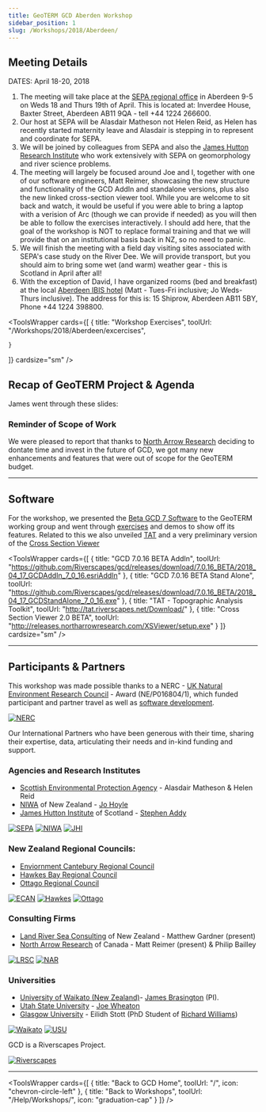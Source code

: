 ```yaml
---
title: GeoTERM GCD Aberden Workshop
sidebar_position: 1
slug: /Workshops/2018/Aberdeen/
---
```


## Meeting Details

DATES: April 18-20, 2018

1.  The meeting will take place at the [SEPA regional office](https://www.sepa.org.uk/contact/office-locations/sepa-offices/aberdeen/) in Aberdeen 9-5 on Weds 18 and Thurs 19th of April.  This is located at: Inverdee House, Baxter Street, Aberdeen AB11 9QA - tell +44 1224 266600.  
2. Our host at SEPA will be Alasdair Matheson not Helen Reid, as Helen has recently started maternity leave and Alasdair is stepping in to represent and coordinate for SEPA.
3.  We will be joined by colleagues from SEPA and also the [James Hutton Research Institute](http://www.hutton.ac.uk/) who work extensively with SEPA on geomorphology and river science problems.
4. The meeting will largely be focused around Joe and I, together with one of our software engineers, Matt Reimer, showcasing the new structure and functionality of the GCD AddIn and standalone versions, plus also the new linked cross-section viewer tool.  While you are welcome to sit back and watch, it would be useful if you were able to bring a laptop with a verision of Arc (though we can provide if needed) as you will then be able to follow the exercises interactively.  I should add here, that the goal of the workshop is NOT to replace formal training and that we will provide that on an institutional basis back in NZ, so no need to panic.
5. We will finish the meeting with a field day visiting sites associated with SEPA's case study on the River Dee.  We will provide transport, but you should aim to bring some wet (and warm) weather gear - this is Scotland in April after all!
6. With the exception of David, I have organized rooms (bed and breakfast) at the local [Aberdeen IBIS hotel](http://www.ibis.com/gb/hotel-5170-ibis-aberdeen-centre-quayside/index.shtml ) (Matt - Tues-Fri inclusive; Jo Weds-Thurs inclusive).  The address for this is: 15 Shiprow, Aberdeen AB11 5BY, Phone +44 1224 398800.  


<ToolsWrapper
  cards={[
    {
      title: "Workshop Exercises",
      toolUrl: "/Workshops/2018/Aberdeen/excercises",
      
    }
  ]}
cardsize="sm"
/>


## Recap of GeoTERM Project & Agenda

James went through these slides:


<GoogleSlides
  src="https://docs.google.com/presentation/d/e/2PACX-1vSs5gwaKqEyjnqOS4dYDNUO1PHklXMxgxyGUhS_LVvv5wUWwbLF9X486X-F8kvg_u2FMtRHKKGLVXc7/embed?loop=true&delayms=3000"
  title="GeoTERM Project & Agenda Slides"
  width={960}
  height={749}
/>

### Reminder of Scope of Work
We were pleased to report that thanks to [North Arrow Research](http://northarrowresearch.com) deciding to dontate time and invest in the future of GCD, we got many new enhancements and features that were out of scope for the GeoTERM budget. 

------

## Software

For the workshop, we presented the [Beta GCD 7 Software](https://github.com/Riverscapes/gcd/releases/download/7.0.16_BETA) to the GeoTERM working group and went through [exercises](/Help/Workshops/workshop-schedules/2018/Aberdeen/excercises) and demos to show off its features. Related to this we also unveiled [TAT](http://tat.riverscapes.net) and a very preliminary version of the [Cross Section Viewer](http://xsviewer.northarrowresearch.com/)


<ToolsWrapper
  cards={[
    {
      title: "GCD 7.0.16 BETA AddIn",
      toolUrl: "https://github.com/Riverscapes/gcd/releases/download/7.0.16_BETA/2018_04_17_GCDAddIn_7_0_16.esriAddIn"
    },
    {
      title: "GCD 7.0.16 BETA Stand Alone",
      toolUrl: "https://github.com/Riverscapes/gcd/releases/download/7.0.16_BETA/2018_04_17_GCDStandAlone_7_0_16.exe"
    },
    {
      title: "TAT - Topographic Analysis Toolkit",
      toolUrl: "http://tat.riverscapes.net/Download/"
    },
    {
      title: "Cross Section Viewer 2.0 BETA",
      toolUrl: "http://releases.northarrowresearch.com/XSViewer/setup.exe"
    }
  ]}
  cardsize="sm"
/>

------

## Participants & Partners

This workshop was made possible thanks to a NERC - [UK Natural Environment Research Council](https://nerc.ukri.org) - Award (NE/P016804/1), which funded participant and partner travel as well as [software development](/About/acknowledgements).



[![NERC](/img/logos/NERC.png)](https://nerc.ukri.org/)

Our International Partners who have been generous with their time, sharing their expertise, data, articulating their needs and in-kind funding and support.

### Agencies and Research Institutes
- [Scottish Environmental Protection Agency](https://www.sepa.org.uk) - Alasdair Matheson & Helen Reid 
- [NIWA](https://www.niwa.co.nz/) of New Zealand - [ Jo Hoyle](https://www.niwa.co.nz/people/jo-hoyle) 
- [James Hutton Institute](http://www.hutton.ac.uk/) of Scotland  - [Stephen Addy](http://www.hutton.ac.uk/staff/stephen-addy)


[![SEPA](/img/logos/SEPA_Logo.png)](https://www.waikato.ac.nz)
[![NIWA](/img/logos/NIWA.jpg)](https://www.niwa.co.nz/)
[![JHI](/img/logos/jhi.png)](http://www.hutton.ac.uk/)

### New Zealand Regional Councils:
- [Enviornment Cantebury Regional Council](https://www.ecan.govt.nz/)
- [Hawkes Bay Regional Council](https://www.hbrc.govt.nz/)
- [Ottago Regional Council](https://www.orc.govt.nz/) 


[![ECAN](/img/logos/EnvironmentCanterbury_Logo.png)](https://www.ecan.govt.nz/)
[![Hawkes](/img/logos/HawkesBay.png)](https://www.hbrc.govt.nz/)
[![Ottago](/img/logos/OtagoRegionalCouncil_Logo.png)](https://www.orc.govt.nz/)


### Consulting Firms
- [Land River Sea Consulting](http://www.landriversea.com/) of New Zealand - Matthew Gardner (present)
- [North Arrow Research](http://northarrowresearch.com) of Canada - Matt Reimer (present) & Philip Bailley


[![LRSC](/img/logos/LandRiverSea.png)](http://www.landriversea.com/)
[![NAR](/img/logos/NA_Logo_150pxTall.png)](http://northarrowresearch.com/)




### Universities
- [University of Waikato (New Zealand)](https://www.waikato.ac.nz)-  [James Brasington](https://www.waikato.ac.nz/staff-profiles/people/jbrasing) (PI).
- [Utah State University](http://qcnr.usu.edu/wats/) - [Joe Wheaton](http://joewheaton.org)
- [Glasgow University](https://www.gla.ac.uk/schools/ges/) - Eilidh Stott (PhD Student of [Richard Williams](https://www.gla.ac.uk/schools/ges/staff/richardwilliams/))



[![Waikato](/img/logos/Waikato_Logo.png)](https://www.waikato.ac.nz)
[![USU](/img/logos/etal.png)](http://etal.joewheaton.org)

GCD is a Riverscapes Project.


[![Riverscapes](/img/logos/RiverscapesConsortium_Logo_Black_BHS_200w.png)](http://riverscapes.net)

------

<ToolsWrapper
  cards={[
    {
      title: "Back to GCD Home",
      toolUrl: "/",
      icon: "chevron-circle-left"
    },
    {
      title: "Back to Workshops",
      toolUrl: "/Help/Workshops/",
      icon: "graduation-cap"
    }
  ]}
/>

